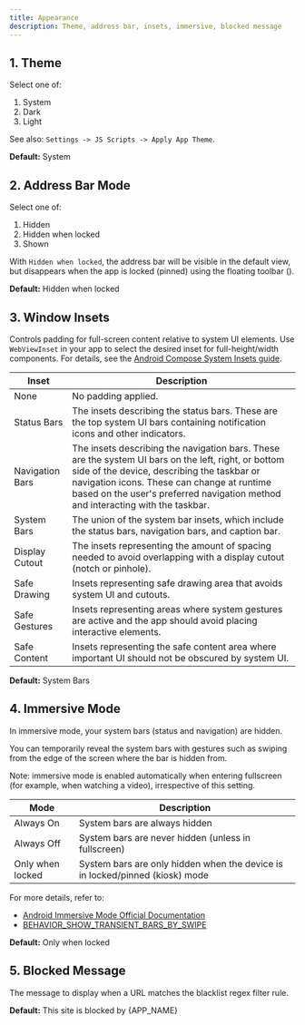 ```yaml
---
title: Appearance
description: Theme, address bar, insets, immersive, blocked message
---
```



## 1. Theme

Select one of:

1. System  
1. Dark  
1. Light  

See also: `Settings -> JS Scripts -> Apply App Theme`.

**Default:** System

## 2. Address Bar Mode

Select one of:

1. Hidden  
1. Hidden when locked  
1. Shown  

With `Hidden when locked`, the address bar will be visible in the default view,
but disappears when the app is locked (pinned) using the floating toolbar
<span className="inline-flex">(<Wrench className="-rotate-90"/>)</span>.

**Default:** Hidden when locked

## 3. Window Insets

Controls padding for full-screen content relative to system UI elements. Use
`WebViewInset` in your app to select the desired inset for full-height/width
components. For details, see the
[Android Compose System Insets guide](https://developer.android.com/develop/ui/compose/system/insets).

| Inset | Description |
|-------|------------|
| None | No padding applied. |
| Status Bars | The insets describing the status bars. These are the top system UI bars containing notification icons and other indicators. |
| Navigation Bars | The insets describing the navigation bars. These are the system UI bars on the left, right, or bottom side of the device, describing the taskbar or navigation icons. These can change at runtime based on the user's preferred navigation method and interacting with the taskbar. |
| System Bars | The union of the system bar insets, which include the status bars, navigation bars, and caption bar. |
| Display Cutout | The insets representing the amount of spacing needed to avoid overlapping with a display cutout (notch or pinhole). |
| Safe Drawing | Insets representing safe drawing area that avoids system UI and cutouts. |
| Safe Gestures | Insets representing areas where system gestures are active and the app should avoid placing interactive elements. |
| Safe Content | Insets representing the safe content area where important UI should not be obscured by system UI. |

**Default:** System Bars

## 4. Immersive Mode

In immersive mode, your system bars (status and navigation) are hidden.

You can temporarily reveal the system bars with gestures such as swiping
from the edge of the screen where the bar is hidden from.

Note: immersive mode is enabled automatically when entering fullscreen
(for example, when watching a video), irrespective of this setting.

| Mode | Description |
|-------|------------|
| Always On | System bars are always hidden |
| Always Off | System bars are never hidden (unless in fullscreen) |
| Only when locked | System bars are only hidden when the device is in locked/pinned (kiosk) mode |

For more details, refer to:
- [Android Immersive Mode Official Documentation](https://developer.android.com/develop/ui/views/layout/immersive)
- [BEHAVIOR_SHOW_TRANSIENT_BARS_BY_SWIPE](https://developer.android.com/reference/androidx/core/view/WindowInsetsControllerCompat#BEHAVIOR_SHOW_TRANSIENT_BARS_BY_SWIPE())

**Default:** Only when locked

## 5. Blocked Message

The message to display when a URL matches the blacklist regex filter rule.

**Default:** This site is blocked by {APP_NAME}
